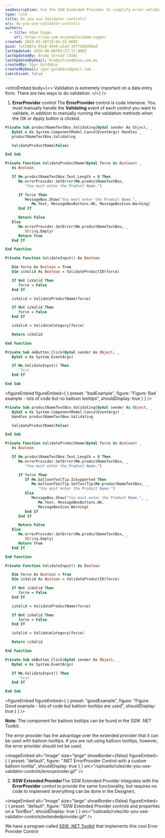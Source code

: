 ```yaml
---
seoDescription: Use the SSW Extended Provider to simplify error validation and display balloon tooltips on a data entry form.
type: rule
title: Do you use Validator controls?
uri: do-you-use-validator-controls
authors:
  - title: Adam Cogan
    url: https://ssw.com.au/people/adam-cogan/
created: 2024-03-18T18:04:22.000Z
guid: 7af2d87a-55a0-4646-a1ad-35ff39da96ad
lastUpdated: 2024-06-08T03:27:17.000Z
lastUpdatedBy: Brady Stroud [SSW]
lastUpdatedByEmail: bradystroud@ssw.com.au
createdBy: Igor Goldobin
createdByEmail: igor.goldobin@gmail.com
isArchived: false
---
```


<introEmbed
  body={<>
Validation is extremely important on a data entry form. There are two ways to do validation:
  </>}
/>
1. **ErrorProvider** control
   The **ErrorProvider** control is code intensive. You must manually handle the **Validating** event of each control you want to validate, in addition to manually running the validation methods when the OK or Apply button is clicked.

```vb
Private Sub productNameTextBox_Validating(ByVal sender As Object, _
   ByVal e As System.ComponentModel.CancelEventArgs) Handles _
   productNameTextBox.Validating

   ValidateProductName(False)

End Sub

Private Function ValidateProductName(ByVal force As Boolean) _
   As Boolean

   If Me.productNameTextBox.Text.Length = 0 Then
      Me.errorProvider.SetError(Me.productNameTextBox,
         "You must enter the Product Name.")

      If force Then
         MessageBox.Show("You must enter the Product Name.", _
            Me.Text, MessageBoxButtons.OK, MessageBoxIcon.Warning)
      End If

      Return False
   Else
      Me.errorProvider.SetError(Me.productNameTextBox, _
         String.Empty)
      Return True
   End If

End Function

Private Function ValidateInput() As Boolean

   Dim force As Boolean = True
   Dim isValid As Boolean = ValidateProductID(force)

   If Not isValid Then
      force = False
   End If

   isValid = ValidateProductName(force)

   If Not isValid Then
      force = False
   End If

   isValid = ValidateCategory(force)

   Return isValid

End Function

Private Sub okButton_Click(ByVal sender As Object, _
   ByVal e As System.EventArgs)

   If Me.ValidateInput() Then
      'Test
   End If

End Sub
```
<figureEmbed figureEmbed={ {
  preset: "badExample",
  figure: "Figure: Bad example - lots of code but no balloon tooltips",
  shouldDisplay: true
} } />


```vb
Private Sub productNameTextBox_Validating(ByVal sender As Object, _
   ByVal e As System.ComponentModel.CancelEventArgs) _
   Handles productNameTextBox.Validating

   ValidateProductName(False)

End Sub

Private Function ValidateProductName(ByVal force As Boolean) _
   As Boolean

   If Me.productNameTextBox.Text.Length = 0 Then
      Me.errorProvider.SetError(Me.productNameTextBox, _
         "You must enter the Product Name.")

      If force Then
         If Me.balloonToolTip.IsSupported Then
            Me.balloonToolTip.SetToolTip(Me.productNameTextBox, _
               "You must enter the Product Name.")
         Else
            MessageBox.Show("You must enter the Product Name.", _
               Me.Text, MessageBoxButtons.OK,
               MessageBoxIcon.Warning)
         End If
      End If

      Return False
   Else
      Me.errorProvider.SetError(Me.productNameTextBox, _
         String.Empty)
      Return True
   End If

End Function

Private Function ValidateInput() As Boolean

   Dim force As Boolean = True
   Dim isValid As Boolean = ValidateProductID(force)

   If Not isValid Then
      force = False
   End If

   isValid = ValidateProductName(force)

   If Not isValid Then
      force = False
   End If

   isValid = ValidateCategory(force)

   Return isValid

End Function

Private Sub okButton_Click(ByVal sender As Object, _
   ByVal e As System.EventArgs)

   If Me.ValidateInput() Then
      'Test
   End If

End Sub
```
<figureEmbed figureEmbed={ {
  preset: "goodExample",
  figure: "Figure: Good example - lots of code but balloon tooltips are used",
  shouldDisplay: true
} } />


**Note:** The component for balloon tooltips can be found in the SSW .NET Toolkit.

The error provider has the advantage over the extended provider that it can be used with balloon tooltips. If you are not using balloon tooltips, however, the error provider should not be used.


<imageEmbed
  alt="Image"
  size="large"
  showBorder={false}
  figureEmbed={ {
    preset: "default",
    figure: ".NET ErrorProvider Control with a custom balloon tooltip",
    shouldDisplay: true
  } }
  src="/uploads/rules/do-you-use-validator-controls/errorprovider.gif"
/>


2. **SSW Extended Provider**The SSW Extended Provider integrates with the **ErrorProvider** control to provide the same functionality, but requires no code to implement (everything can be done in the Designer).


<imageEmbed
  alt="Image"
  size="large"
  showBorder={false}
  figureEmbed={ {
    preset: "default",
    figure: "SSW Extended Provider controls and properties on a TextBox",
    shouldDisplay: true
  } }
  src="/uploads/rules/do-you-use-validator-controls/extendedprovider.gif"
/>


We have a program called [SSW .NET Toolkit](https://ssw.com.au/ssw/NETToolkit/) that implements this cool Error Provider Control
